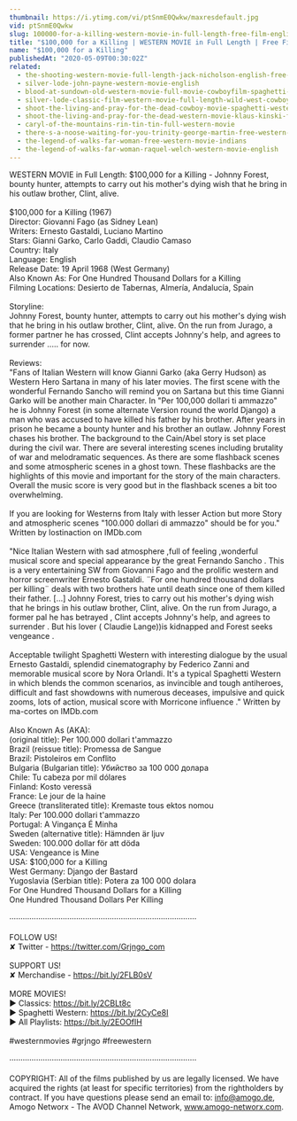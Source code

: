 ```yaml
---
thumbnail: https://i.ytimg.com/vi/ptSnmE0Qwkw/maxresdefault.jpg
vid: ptSnmE0Qwkw
slug: 100000-for-a-killing-western-movie-in-full-length-free-film-english-full-movies-youtube
title: "$100,000 for a Killing | WESTERN MOVIE in Full Length | Free Film | English | Full Movies YouTube"
name: "$100,000 for a Killing"
publishedAt: "2020-05-09T00:30:02Z"
related:
  - the-shooting-western-movie-full-length-jack-nicholson-english-free-full-westerns
  - silver-lode-john-payne-western-movie-english
  - blood-at-sundown-old-western-movie-full-movie-cowboyfilm-spaghetti-western-english
  - silver-lode-classic-film-western-movie-full-length-wild-west-cowboy-movies-free-film
  - shoot-the-living-and-pray-for-the-dead-cowboy-movie-spaghetti-western
  - shoot-the-living-and-pray-for-the-dead-western-movie-klaus-kinski-full-movie
  - caryl-of-the-mountains-rin-tin-tin-full-western-movie
  - there-s-a-noose-waiting-for-you-trinity-george-martin-free-western-movie
  - the-legend-of-walks-far-woman-free-western-movie-indians
  - the-legend-of-walks-far-woman-raquel-welch-western-movie-english
---
```


WESTERN MOVIE in Full Length: $100,000 for a Killing - Johnny Forest, bounty hunter, attempts to carry out his mother's dying wish that he bring in his outlaw brother, Clint, alive.<br />
<br />
$100,000 for a Killing (1967)<br />
Director: Giovanni Fago (as Sidney Lean)<br />
Writers: Ernesto Gastaldi, Luciano Martino <br />
Stars: Gianni Garko, Carlo Gaddi, Claudio Camaso<br />
Country: Italy<br />
Language: English<br />
Release Date: 19 April 1968 (West Germany) <br />
Also Known As: For One Hundred Thousand Dollars for a Killing <br />
Filming Locations: Desierto de Tabernas, Almería, Andalucía, Spain<br />
<br />
Storyline:<br />
Johnny Forest, bounty hunter, attempts to carry out his mother's dying wish that he bring in his outlaw brother, Clint, alive. On the run from Jurago, a former partner he has crossed, Clint accepts Johnny's help, and agrees to surrender ..... for now.<br />
<br />
Reviews:<br />
"Fans of Italian Western will know Gianni Garko (aka Gerry Hudson) as Western Hero Sartana in many of his later movies. The first scene with the wonderful Fernando Sancho will remind you on Sartana but this time Gianni Garko will be another main Character. In "Per 100,000 dollari ti ammazzo" he is Johnny Forest (in some alternate Version round the world Django) a man who was accused to have killed his father by his brother. After years in prison he became a bounty hunter and his brother an outlaw. Johnny Forest chases his brother. The background to the Cain/Abel story is set place during the civil war. There are several interesting scenes including brutality of war and melodramatic sequences. As there are some flashback scenes and some atmospheric scenes in a ghost town. These flashbacks are the highlights of this movie and important for the story of the main characters. Overall the music score is very good but in the flashback scenes a bit too overwhelming.<br />
<br />
If you are looking for Westerns from Italy with lesser Action but more Story and atmospheric scenes "100.000 dollari di ammazzo" should be for you." Written by lostinaction on IMDb.com<br />
<br />
"Nice Italian Western with sad atmosphere ,full of feeling ,wonderful musical score and special appearance by the great Fernando Sancho . This is a very entertaining SW from Giovanni Fago and the prolific western and horror screenwriter Ernesto Gastaldi. ¨For one hundred thousand dollars per killing¨ deals with two brothers hate until death since one of them killed their father. [...] Johnny Forest, tries to carry out his mother's dying wish that he brings in his outlaw brother, Clint, alive. On the run from Jurago, a former pal he has betrayed , Clint accepts Johnny's help, and agrees to surrender . But his lover ( Claudie Lange))is kidnapped and Forest seeks vengeance .<br />
<br />
Acceptable twilight Spaghetti Western with interesting dialogue by the usual Ernesto Gastaldi, splendid cinematography by Federico Zanni and memorable musical score by Nora Orlandi. It's a typical Spaghetti Western in which blends the common scenarios, as invincible and tough antiheroes, difficult and fast showdowns with numerous deceases, impulsive and quick zooms, lots of action, musical score with Morricone influence ." Written by ma-cortes on IMDb.com<br />
<br />
Also Known As (AKA):<br />
(original title): Per 100.000 dollari t'ammazzo<br />
Brazil (reissue title): Promessa de Sangue<br />
Brazil: Pistoleiros em Conflito<br />
Bulgaria (Bulgarian title): Убийство за 100 000 долара<br />
Chile: Tu cabeza por mil dólares<br />
Finland: Kosto veressä<br />
France: Le jour de la haine<br />
Greece (transliterated title): Kremaste tous ektos nomou<br />
Italy: Per 100.000 dollari t'ammazzo<br />
Portugal: A Vingança É Minha<br />
Sweden (alternative title): Hämnden är ljuv<br />
Sweden: 100.000 dollar för att döda<br />
USA: Vengeance is Mine<br />
USA: $100,000 for a Killing<br />
West Germany: Django der Bastard<br />
Yugoslavia (Serbian title): Potera za 100 000 dolara<br />
 For One Hundred Thousand Dollars for a Killing<br />
 One Hundred Thousand Dollars Per Killing<br />
<br />
····················································································<br />
<br />
FOLLOW US!<br />
✘ Twitter - https://twitter.com/Grjngo_com<br />
<br />
SUPPORT US!<br />
✘ Merchandise - https://bit.ly/2FLB0sV<br />
<br />
MORE MOVIES! <br />
► Classics: https://bit.ly/2CBLt8c <br />
► Spaghetti Western: https://bit.ly/2CyCe8I <br />
► All Playlists: https://bit.ly/2EOOfIH <br />
<br />
#westernmovies #grjngo #freewestern<br />
<br />
····················································································<br />
<br />
COPYRIGHT: All of the films published by us are legally licensed. We have acquired the rights (at least for specific territories) from the rightholders by contract. If you have questions please send an email to: info@amogo.de, Amogo Networx - The AVOD Channel Network, www.amogo-networx.com.
